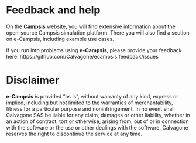 # Feedback and help

On the [**Campsis**](https://calvagone.github.io/) website, you will find extensive information about the open-source Campsis simulation platform. There you will also find a section on e-Campsis, including example use cases.

If you run into problems using **e-Campsis**, please provide your feedback here: https://github.com/Calvagone/ecampsis.feedback/issues

# Disclaimer 
**e-Campsis** is provided "as is", without warranty of any kind, express or implied, including but not limited to the warranties of merchantability, fitness for a particular purpose and noninfringement. In no event shall Calvagone SAS be liable for any claim, damages or other liability, whether in an action of contract, tort or otherwise, arising from, out of or in connection with the software or the use or other dealings with the software. Calvagone reserves the right to discontinue the service at any time.

